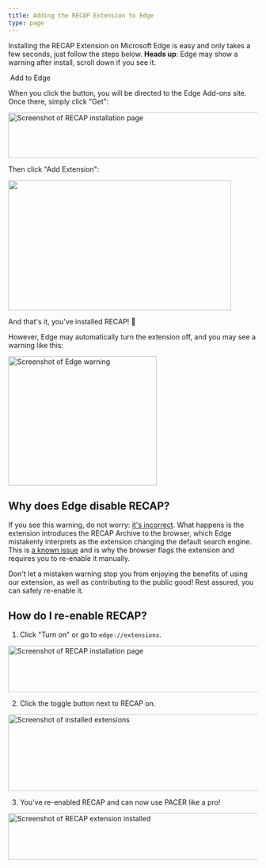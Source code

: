 ```yaml
---
title: Adding the RECAP Extension to Edge
type: page
---
```


<p className="lead">Installing the RECAP Extension on Microsoft Edge is easy and only takes a few seconds, just follow the steps below. <strong>Heads up</strong>: Edge may show a warning after install, scroll down if you see it.</p>

<div className="flex justify-center">
  <PurpleButton
    size="lg"
    href="https://microsoftedge.microsoft.com/addons/detail/ckkpjgceaenndjdjpbaoaociikjpfdjg"
    extraClasses="inline-flex md:px-4 sm:text-md md:py-2"
  ><DownloadIcon className="flex-shrink-0 h-4 w-4" aria-hidden="true"/>&nbsp;Add to Edge</PurpleButton>
</div>

When you click the button, you will be directed to the Edge Add-ons site. Once there, simply click "Get":

<div className="flex justify-center">
  <Image width="688" height="92" alt="Screenshot of RECAP installation page" src="/images/edge/recap.png" />
</div>

Then click "Add Extension":

<div className="flex justify-center">
  <Image width="450" height="263" src="/images/edge/install.png"/>
</div>

And that's it, you've installed RECAP! 🎉

However, Edge may automatically turn the extension off, and you may see a warning like this:

<div className="flex justify-center">
  <Image width="300" height="261" alt="Screenshot of Edge warning" src="/images/edge/warning.png" />
</div>

## Why does Edge disable RECAP?

If you see this warning, do not worry: <a href="https://github.com/freelawproject/recap/issues/396#issuecomment-3024752068">it's incorrect</a>.
What happens is the extension introduces the RECAP Archive to the browser, which Edge mistakenly interprets as the extension changing the default search engine.
This is <a href="https://github.com/microsoft/MicrosoftEdge-Extensions/issues/324">a known issue</a> and is why the browser flags the extension and requires you to re-enable it manually.

Don't let a mistaken warning stop you from enjoying the benefits of using our extension, as well as contributing to the public good!
Rest assured, you can safely re-enable it.

## How do I re-enable RECAP?

1. Click "Turn on" or go to <code>edge://extensions</code>.

<div className="flex justify-center">
  <Image width="688" height="94" alt="Screenshot of RECAP installation page" src="/images/edge/reenable.png" />
</div>

2. Click the toggle button next to RECAP on.

<div className="flex justify-center">
  <Image width="688" height="155" alt="Screenshot of installed extensions" src="/images/edge/extensions.png" />
</div>

3. You've re-enabled RECAP and can now use PACER like a pro!

<div className="flex justify-center">
  <Image width="688" height="94" alt="Screenshot of RECAP extension installed" src="/images/edge/installed.png" />
</div>
